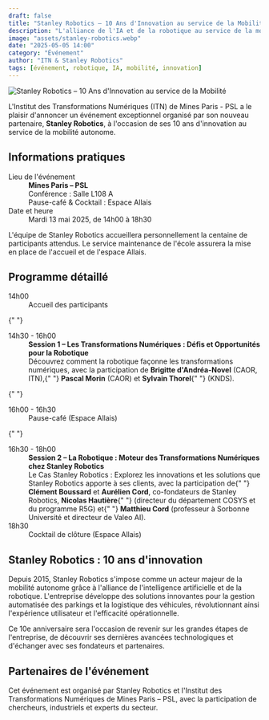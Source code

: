 ```yaml
---
draft: false
title: "Stanley Robotics – 10 Ans d'Innovation au service de la Mobilité"
description: "L'alliance de l'IA et de la robotique au service de la mobilité autonome. Conférences, échanges et cocktail pour célébrer 10 ans d'innovations."
image: "assets/stanley-robotics.webp"
date: "2025-05-05 14:00"
category: "Événement"
author: "ITN & Stanley Robotics"
tags: [événement, robotique, IA, mobilité, innovation]
---
```



<Image
  src={stanleyLogo}
  alt="Stanley Robotics – 10 Ans d'Innovation au service de la Mobilité"
  loading="eager"
  inferSize={true}
  class="mx-auto"
/>

L'Institut des Transformations Numériques (ITN) de Mines Paris - PSL a le
plaisir d'annoncer un événement exceptionnel organisé par son nouveau
partenaire, **Stanley Robotics**, à l'occasion de ses 10 ans d'innovation au
service de la mobilité autonome.

## Informations pratiques

<dl>
  <dt>Lieu de l'événement</dt>
  <dd>
    <strong>Mines Paris – PSL</strong>
    <br />
    Conférence : Salle L108 A<br />
    Pause-café & Cocktail : Espace Allais
  </dd>
  <dt>Date et heure</dt>
  <dd>Mardi 13 mai 2025, de 14h00 à 18h30</dd>
</dl>

L'équipe de Stanley Robotics accueillera personnellement la centaine de
participants attendus. Le service maintenance de l'école assurera la mise en
place de l'accueil et de l'espace Allais.

## Programme détaillé

<dl className="divide-y divide-gray-100">
  <div className="px-4 py-6 sm:grid sm:grid-cols-3 sm:gap-4 sm:px-6">
    <dt className="font-medium text-gray-900">
      <time datetime="2025-05-13T14:00">14h00</time>
    </dt>
    <dd className="mt-1 leading-6 text-gray-700 sm:col-span-2 sm:mt-0">
      Accueil des participants
    </dd>
  </div>

{" "}
<div className="px-4 py-6 sm:grid sm:grid-cols-3 sm:gap-4 sm:px-6">
  <dt className="font-medium text-gray-900">
    <time datetime="2025-05-13T14:30">14h30 - 16h00</time>
  </dt>
  <dd className="mt-1 leading-6 text-gray-700 sm:col-span-2 sm:mt-0">
    <strong>
      Session 1 – Les Transformations Numériques : Défis et Opportunités pour la
      Robotique
    </strong>
    <br />
    Découvrez comment la robotique façonne les transformations numériques, avec
    la participation de <strong>Brigitte d'Andréa-Novel</strong> (CAOR, ITN),{" "}
    <strong>Pascal Morin</strong> (CAOR) et <strong>Sylvain Thorel</strong>{" "}
    (KNDS).
  </dd>
</div>

{" "}
<div className="px-4 py-6 sm:grid sm:grid-cols-3 sm:gap-4 sm:px-6">
  <dt className="font-medium text-gray-900">
    <time datetime="2025-05-13T16:00">16h00 - 16h30</time>
  </dt>
  <dd className="mt-1 leading-6 text-gray-700 sm:col-span-2 sm:mt-0">
    Pause-café (Espace Allais)
  </dd>
</div>

{" "}
<div className="px-4 py-6 sm:grid sm:grid-cols-3 sm:gap-4 sm:px-6">
  <dt className="font-medium text-gray-900">
    <time datetime="2025-05-13T16:30">16h30 - 18h00</time>
  </dt>
  <dd className="mt-1 leading-6 text-gray-700 sm:col-span-2 sm:mt-0">
    <strong>
      Session 2 – La Robotique : Moteur des Transformations Numériques chez
      Stanley Robotics
    </strong>
    <br />
    Le Cas Stanley Robotics : Explorez les innovations et les solutions que
    Stanley Robotics apporte à ses clients, avec la participation de{" "}
    <strong>Clément Boussard</strong> et <strong>Aurélien Cord</strong>,
    co-fondateurs de Stanley Robotics, <strong>Nicolas Hautière</strong>{" "}
    (directeur du département COSYS et du programme R5G) et{" "}
    <strong>Matthieu Cord</strong> (professeur à Sorbonne Université et
    directeur de Valeo AI).
  </dd>
</div>

  <div className="px-4 py-6 sm:grid sm:grid-cols-3 sm:gap-4 sm:px-6">
    <dt className="font-medium text-gray-900">
      <time datetime="2025-05-13T18:30">18h30</time>
    </dt>
    <dd className="mt-1 leading-6 text-gray-700 sm:col-span-2 sm:mt-0">
      Cocktail de clôture (Espace Allais)
    </dd>
  </div>
</dl>

## Stanley Robotics : 10 ans d'innovation

Depuis 2015, Stanley Robotics s'impose comme un acteur majeur de la mobilité
autonome grâce à l'alliance de l'intelligence artificielle et de la robotique.
L'entreprise développe des solutions innovantes pour la gestion automatisée des
parkings et la logistique des véhicules, révolutionnant ainsi l'expérience
utilisateur et l'efficacité opérationnelle.

Ce 10e anniversaire sera l'occasion de revenir sur les grandes étapes de
l'entreprise, de découvrir ses dernières avancées technologiques et d'échanger
avec ses fondateurs et partenaires.

## Partenaires de l'événement

Cet événement est organisé par Stanley Robotics et l'Institut des
Transformations Numériques de Mines Paris – PSL, avec la participation de
chercheurs, industriels et experts du secteur.
